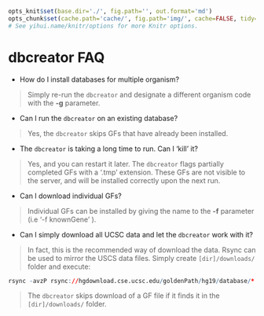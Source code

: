 ```{r knitsetup, echo=FALSE, results='hide', warning=FALSE, message=FALSE, cache=FALSE}

opts_knit$set(base.dir='./', fig.path='', out.format='md')
opts_chunk$set(cache.path='cache/', fig.path='img/', cache=FALSE, tidy=TRUE, fig.keep='high', echo=TRUE, dpi=300, out.width=700, prompt=TRUE, comment='##', results='markup', eval=FALSE)
# See yihui.name/knitr/options for more Knitr options.
```

dbcreator FAQ
========================================================

* How do I install databases for multiple organism?

> Simply re-run the `dbcreator` and designate a different organism code with the **-g** parameter.

* Can I run the `dbcreator` on an existing database?

> Yes, the `dbcreator` skips GFs that have already been installed.

* The `dbcreator` is taking a long time to run. Can I 'kill' it?

> Yes, and you can restart it later. The `dbcreator` flags partially completed GFs with a '.tmp' extension. These GFs are not visible to the server, and will be installed correctly upon the next run.

* Can I download individual GFs?

> Individual GFs can be installed by giving the name to the **-f** parameter (i.e '-f knownGene' ).

* Can I simply download all UCSC data and let the `dbcreator` work with it?

> In fact, this is the recommended way of download the data. Rsync can be used to mirror the USCS data files. Simply create `[dir]/downloads/` folder and execute:

```{r}
rsync -avzP rsync://hgdownload.cse.ucsc.edu/goldenPath/hg19/database/* .
```

> The `dbcreator` skips download of a GF file if it finds it in the `[dir]/downloads/` folder.